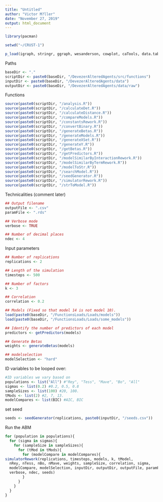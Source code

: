 ```yaml
---
title: "Untitled"
author: "Victor M?ller"
date: "November 27, 2019"
output: html_document
---
```


```r
library(pacman)

setwd("~/CRUST-1")

p_load(igraph, stringr, ggraph, wesanderson, cowplot, caTools, data.table, permute, matrixStats, MCMCpack, tidyverse, rlist, nnet)
```

Paths 

```r
baseDir <- "."
scriptDir <- paste0(baseDir, "/DevezerAlteredAgents/src/functions")
inputDir <- paste0(baseDir, "/DevezerAlteredAgents/data")
outputDir <- paste0(baseDir, "/DevezerAlteredAgents/data/raw")
```

Functions

```r

source(paste0(scriptDir, "/analysis.R"))
source(paste0(scriptDir, "/calculateDet.R"))
source(paste0(scriptDir, "/calculateDistance.R"))
source(paste0(scriptDir, "/compareModels.R"))
source(paste0(scriptDir, "/constantsRework.R"))
source(paste0(scriptDir, "/convertBinary.R"))
source(paste0(scriptDir, "/generateBetas.R"))
source(paste0(scriptDir, "/generateModels.R"))
source(paste0(scriptDir, "/generateXSet.R"))
source(paste0(scriptDir, "/generateY.R"))
source(paste0(scriptDir, "/getBetas.R"))
source(paste0(scriptDir, "/getPredictors.R"))
source(paste0(scriptDir, "/modelSimilarByInteractionRework.R"))
source(paste0(scriptDir, "/modelSimilarByTermRework.R"))
source(paste0(scriptDir, "/modelToStr.R"))
source(paste0(scriptDir, "/searchModel.R"))
source(paste0(scriptDir, "/seedGenerator.R"))
source(paste0(scriptDir, "/simulatorRework.R"))
source(paste0(scriptDir, "/strToModel.R"))

```

Technicalities (comment later)

```r
## Output filename
outputFile <- ".csv"
paramFile <- ".rds"

## Verbose mode
verbose <- TRUE

## Number of decimal places
ndec <- 4
```


Input parameters

```r
## Number of replications
replications <- 2

## Length of the simulation
timesteps <- 500

## Number of factors
k <- 3

## Correlation
correlation <- 0.2

## Models (Fixed so that model 14 is not model 10). 
load(paste0(baseDir, "/FunctionsLoads/Loads/models"))
load(paste0(baseDir, "/FunctionsLoads/Loads/some_models"))

## Identify the number of predictors of each model
predictors <- getPredictors(models)

## Generate Betas
weights <- generateBetas(models)

## modelselection 
modelSelection <- "hard"
```

ID variables to be looped over: 

```r


#ID variables we vary based on
populations <- list("All") #"Rey", "Tess", "Mave", "Bo", "All"
sigmas <- list(0.2) #0.2, 0.5, 0.8 
sampleSizes <- list(100) #20, 100. 
tMods <- list(2) #2, 7, 13. 
modelCompares <- list(BIC) #AIC, BIC 


```

set seed 

```r
seeds <- seedGenerator(replications, paste0(inputDir, "/seeds.csv"))
```

Run the ABM 

```r

for (population in populations){
  for (sigma in sigmas){
    for (sampleSize in sampleSizes){
      for (tMod in tMods){
        for (modelCompare in modelCompares){
simulatorRework(replications, timesteps, models, k, tModel,
  nRey, nTess, nBo, nMave, weights, sampleSize, correlation, sigma,
  modelCompare, modelSelection, inputDir, outputDir, outputFile, paramFile,
  verbose, ndec, seeds)
        }
      }
    }
  }
}

```


